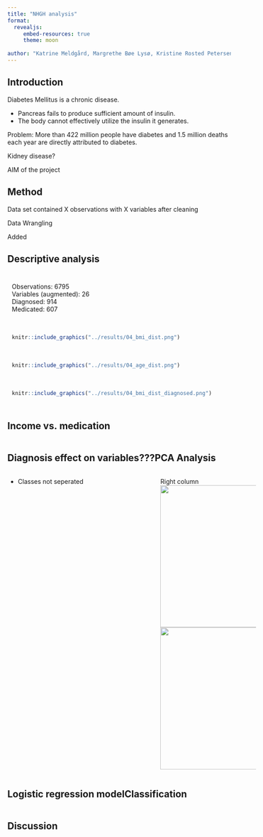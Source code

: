 ```yaml
---
title: "NHGH analysis"
format:
  revealjs:
     embed-resources: true
     theme: moon
      
author: "Katrine Meldgård, Margrethe Bøe Lysø, Kristine Rosted Petersen, Enrico Leonardi and Pernille Jensen"
---
```



## Introduction

Diabetes Mellitus is a chronic disease.

-   Pancreas fails to produce sufficient amount of insulin.
-   The body cannot effectively utilize the insulin it generates.

Problem: More than 422 million people have diabetes and 1.5
million deaths each year are directly attributed to diabetes.

Kidney disease?

AIM of the project


## Method
Data set contained X observations with X variables after cleaning

Data Wrangling

Added 


## Descriptive analysis
<div style="display: flex; flex-wrap: wrap;">

<!-- Upper Left: Text -->
<div style="flex: 50%; box-sizing: border-box; padding: 10px;">
Observations: 6795<br>
Variables (augmented): 26<br>
Diagnosed: 914<br>
Medicated: 607<br>
</div>

<!-- Upper Right: Plot 2 -->
<div style="flex: 50%; box-sizing: border-box; padding: 10px;">
```r
knitr::include_graphics("../results/04_bmi_dist.png")
```
</div>

<!-- Lower Left: Plot 1 -->
<div style="flex: 50%; box-sizing: border-box; padding: 10px;">
```r
knitr::include_graphics("../results/04_age_dist.png")
```
</div>

<!-- Lower Right: Plot 3 -->
<div style="flex: 50%; box-sizing: border-box; padding: 10px;">
```r
knitr::include_graphics("../results/04_bmi_dist_diagnosed.png")
```
</div>

## Income vs. medication

## Diagnosis effect on variables

## ???

## PCA Analysis
:::: {.columns}

::: {.column width="60%"}
::: {.nonincremental}
- Classes not seperated
:::

:::

::: {.column width="40%"}
Right column
![](../results/07_PCA_plot.png){.absolute top=0 right=0 width="450" height="320"}
![](../results/07_pc_variance.png){.absolute top=350 right=0 width="450" height="320"}

:::

::::




## Logistic regression model


## Classification

## Discussion



